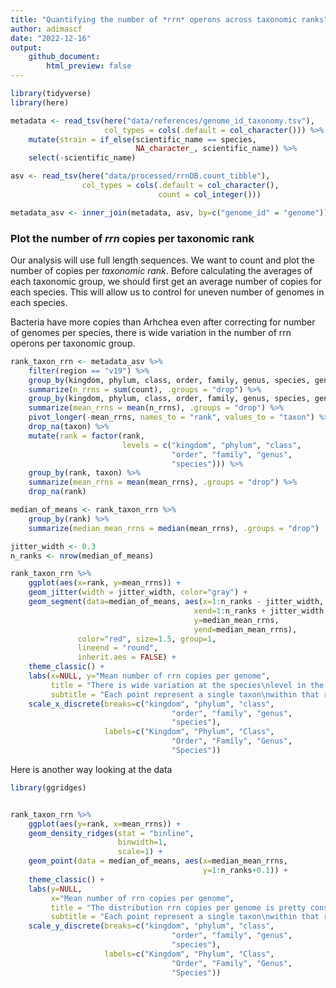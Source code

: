 ```yaml
---
title: "Quantifying the number of *rrn* operons across taxonomic ranks"
author: adimascf
date: "2022-12-16"
output:
    github_document:
        html_preview: false
---
```



```r
library(tidyverse)
library(here)

metadata <- read_tsv(here("data/references/genome_id_taxonomy.tsv"),
                     col_types = cols(.default = col_character())) %>%
    mutate(strain = if_else(scientific_name == species, 
                            NA_character_, scientific_name)) %>%
    select(-scientific_name) 

asv <- read_tsv(here("data/processed/rrnDB.count_tibble"),
                col_types = cols(.default = col_character(),
                                 count = col_integer()))

metadata_asv <- inner_join(metadata, asv, by=c("genome_id" = "genome"))
```


### Plot the number of *rrn* copies per taxonomic rank

Our analysis will use full length sequences. We want to count and plot the number of copies per *taxonomic rank*. Before calculating the averages of each taxonomic group, we should first get an average number of copies for each species. This will allow us to control for uneven number of genomes in each species.


Bacteria have more copies than Arhchea even after correcting for number of genomes per species, there is wide variation in the number of rrn operons per taxonomic group. 

```r
rank_taxon_rrn <- metadata_asv %>%
    filter(region == "v19") %>%
    group_by(kingdom, phylum, class, order, family, genus, species, genome_id) %>%
    summarize(n_rrns = sum(count), .groups = "drop") %>%
    group_by(kingdom, phylum, class, order, family, genus, species, genome_id) %>%
    summarize(mean_rrns = mean(n_rrns), .groups = "drop") %>%
    pivot_longer(-mean_rrns, names_to = "rank", values_to = "taxon") %>%
    drop_na(taxon) %>%
    mutate(rank = factor(rank,
                         levels = c("kingdom", "phylum", "class",
                                    "order", "family", "genus",
                                    "species"))) %>%
    group_by(rank, taxon) %>%
    summarize(mean_rrns = mean(mean_rrns), .groups = "drop") %>%
    drop_na(rank)

median_of_means <- rank_taxon_rrn %>%
    group_by(rank) %>%
    summarize(median_mean_rrns = median(mean_rrns), .groups = "drop")

jitter_width <- 0.3
n_ranks <- nrow(median_of_means)

rank_taxon_rrn %>%
    ggplot(aes(x=rank, y=mean_rrns)) +
    geom_jitter(width = jitter_width, color="gray") +
    geom_segment(data=median_of_means, aes(x=1:n_ranks - jitter_width, 
                                         xend=1:n_ranks + jitter_width,
                                         y=median_mean_rrns, 
                                         yend=median_mean_rrns),
               color="red", size=1.5, group=1,
               lineend = "round",
               inherit.aes = FALSE) +
    theme_classic() +
    labs(x=NULL, y="Mean number of rrn copies per genome",
         title = "There is wide variation at the species\nlevel in the number of rrn copies",
         subtitle = "Each point represent a single taxon\nwithin that range, number base on\nan average species copy number") +
    scale_x_discrete(breaks=c("kingdom", "phylum", "class",
                                    "order", "family", "genus",
                                    "species"),
                     labels=c("Kingdom", "Phylum", "Class",
                                    "Order", "Family", "Genus",
                                    "Species"))

```


Here is another way looking at the data

```r
library(ggridges)


rank_taxon_rrn %>%
    ggplot(aes(y=rank, x=mean_rrns)) +
    geom_density_ridges(stat = "binline",
                        binwidth=1,
                        scale=1) +
    geom_point(data = median_of_means, aes(x=median_mean_rrns,
                                           y=1:n_ranks+0.1)) +
    theme_classic() +
    labs(y=NULL, 
         x="Mean number of rrn copies per genome",
         title = "The distribution rrn copies per genome is pretty consistent across ranks",
         subtitle = "Each point represent a single taxon\nwithin that range, number base on\nan average species copy number. The dot represets the median for the rank") +
    scale_y_discrete(breaks=c("kingdom", "phylum", "class",
                                    "order", "family", "genus",
                                    "species"),
                     labels=c("Kingdom", "Phylum", "Class",
                                    "Order", "Family", "Genus",
                                    "Species"))


```









